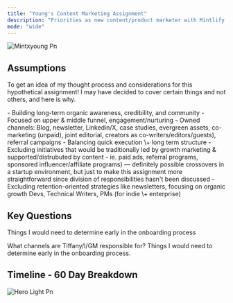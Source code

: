 ```yaml
---
title: "Young's Content Marketing Assignment"
description: "Priorities as new content/product marketer with Mintlify in the first 60 days."
mode: "wide"
---
```


![Mintxyoung Pn](/mintxyoung.png)

## Assumptions

To get an idea of my thought process and considerations for this hypothetical assignment\! I may have decided to cover certain things and not others, and here is why.

<AccordionGroup>
  <Accordion title="Goals" icon="bullseye" iconType="regular">
    - Building long-term organic awareness, credibility, and community
    - Focused on upper & middle funnel, engagement/nurturing
    - Owned channels: Blog, newsletter, Linkedin/X, case studies, evergreen assets, co-marketing (unpaid), joint editorial, creators as co-writers/editors/guests), referral campaigns
  </Accordion>
  <Accordion title="Scope" icon="briefcase">
    - Balancing quick execution \+ long term structure
    - Excluding initiatives that would be traditionally led by growth marketing & supported/distrubuted by content 
      - ie.  paid ads, referral programs, sponsored influencer/affiliate programs) — definitely possible crossovers in a startup environment, but just to make this assignment more straightforward since division of responsibilities hasn't been discussed
    - Excluding retention-oriented strategies like newsletters, focusing on organic growth
  </Accordion>
  <Accordion title="Target audience" icon="people">
    Devs, Technical Writers, PMs (for indie \+ enterprise)
  </Accordion>
</AccordionGroup>

## Key Questions

Things I would need to determine early in the onboarding process

<Columns cols={2}>
  <Card title="Divide & Conquer" icon="calendar" cta="What channels are Tiffany/I/GM responsible for?">
    What channels are Tiffany/I/GM responsible for?
  </Card>
  <Card title="Key Questions" icon="comment-question" href="/keyquestions">
    Things I would need to determine early in the onboarding process.
  </Card>
  <Card title="New Card" icon="sparkles">
    
  </Card>
  <Card title="New Card" icon="sparkles">
    
  </Card>
</Columns>

## Timeline - 60 Day Breakdown

![Hero Light Pn](/images/hero-light.png)